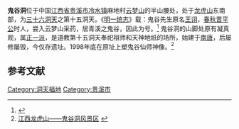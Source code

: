 {{coord|27|55|46|N|117|11|43|E|display=title|scale:500000}}
{{文物保护单位
| 级别 = 省级
| 省区市 = 江西省
| 名称 = 道教第十五洞天遗址
| 图片 = 
| 所在 = [[贵溪市|贵溪市]][[冷水镇|冷水镇]]
| 分类 = 其他
| 时代 = [[东周|东周]]
| 编号 = 5-119
| 登录 = 2006年12月18日
}}
'''鬼谷洞'''位于中国[[江西省|江西省]][[贵溪市|贵溪市]][[冷水镇|冷水镇]]麻地村[[云梦山|云梦山]]的半山腰处，处于[[龙虎山|龙虎山]]东南部，为[[三十六洞天|三十六洞天]]之第十五洞天。《[[明一统志|明一统志]]》载：鬼谷先生原名[[王诩|王诩]]，[[春秋|春秋]][[晋平公|晋平公]]时人，尝入云梦山采药，居青溪之鬼谷，因此为号。<ref>{{cite journal |title=鬼谷洞景观景点——道教第十五洞天 |author=李罗梅 |journal=中国道教 |year=2005 |volume= |issue=6 |url=http://www.cqvip.com/Main/Detail.aspx?id=20941640&AspxAutoDetectCookieSupport=1 }}</ref> 鬼谷洞的山脚处原有凝真观，属[[正一派|正一派]]，是道教第十五洞天奉祀祖师和天神地祇的场所，始建于[[南唐|南唐]]，后屡修屡毁，今仅存遗址。1998年底在原址上塑鬼谷仙师神像。<ref>[http://www.longhushan.com/info/show.asp?id=125 江西龙虎山——鬼谷洞风景区] {{webarchive|url=https://web.archive.org/web/20110902060945/http://www.longhushan.com/info/show.asp?id=125 |date=2011-09-02 }}</ref>

==参考文献==
{{reflist}}

{{洞天福地}}

{{DEFAULTSORT:Gui}}
[[Category:洞天福地|Category:洞天福地]]
[[Category:贵溪市|Category:贵溪市]]